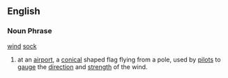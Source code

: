 ==English==
===Noun Phrase===
[[wind]] [[sock]]
# at an [[airport]], a [[conical]] shaped flag flying from a pole, used by [[pilot]]s to [[gauge]] the [[direction]] and [[strength]] of the wind.